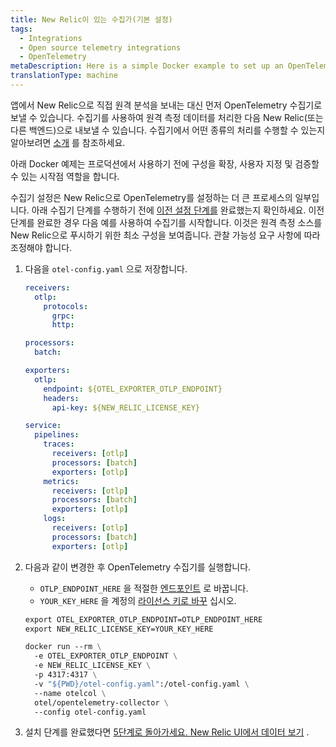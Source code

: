 ```yaml
---
title: New Relic이 있는 수집가(기본 설정)
tags:
  - Integrations
  - Open source telemetry integrations
  - OpenTelemetry
metaDescription: Here is a simple Docker example to set up an OpenTelemetry collector with New Relic.
translationType: machine
---
```


앱에서 New Relic으로 직접 원격 분석을 보내는 대신 먼저 OpenTelemetry 수집기로 보낼 수 있습니다. 수집기를 사용하여 원격 측정 데이터를 처리한 다음 New Relic(또는 다른 백엔드)으로 내보낼 수 있습니다. 수집기에서 어떤 종류의 처리를 수행할 수 있는지 알아보려면 [소개](/docs/more-integrations/open-source-telemetry-integrations/opentelemetry/collector/opentelemetry-collector-intro) 를 참조하세요.

아래 Docker 예제는 프로덕션에서 사용하기 전에 구성을 확장, 사용자 지정 및 검증할 수 있는 시작점 역할을 합니다.

수집기 설정은 New Relic으로 OpenTelemetry를 설정하는 더 큰 프로세스의 일부입니다. 아래 수집기 단계를 수행하기 전에 [이전 설정 단계를](/docs/more-integrations/open-source-telemetry-integrations/opentelemetry/opentelemetry-quick-start) 완료했는지 확인하세요. 이전 단계를 완료한 경우 다음 예를 사용하여 수집기를 시작합니다. 이것은 원격 측정 소스를 New Relic으로 푸시하기 위한 최소 구성을 보여줍니다. 관찰 가능성 요구 사항에 따라 조정해야 합니다.

1. 다음을 `otel-config.yaml` 으로 저장합니다.

   ```yaml
   receivers:
     otlp:
       protocols:
         grpc:
         http:

   processors:
     batch:

   exporters:
     otlp:
       endpoint: ${OTEL_EXPORTER_OTLP_ENDPOINT}
       headers:
         api-key: ${NEW_RELIC_LICENSE_KEY}

   service:
     pipelines:
       traces:
         receivers: [otlp]
         processors: [batch]
         exporters: [otlp]
       metrics:
         receivers: [otlp]
         processors: [batch]
         exporters: [otlp]
       logs:
         receivers: [otlp]
         processors: [batch]
         exporters: [otlp]
   ```

2. 다음과 같이 변경한 후 OpenTelemetry 수집기를 실행합니다.

   * `OTLP_ENDPOINT_HERE` 을 적절한 [엔드포인트](/docs/more-integrations/open-source-telemetry-integrations/opentelemetry/opentelemetry-setup#review-settings) 로 바꿉니다.
   * `YOUR_KEY_HERE` 을 계정의 [라이선스 키로 바꾸](https://one.newrelic.com/launcher/api-keys-ui.launcher) 십시오.

   ```dockerfile
   export OTEL_EXPORTER_OTLP_ENDPOINT=OTLP_ENDPOINT_HERE
   export NEW_RELIC_LICENSE_KEY=YOUR_KEY_HERE

   docker run --rm \
     -e OTEL_EXPORTER_OTLP_ENDPOINT \
     -e NEW_RELIC_LICENSE_KEY \
     -p 4317:4317 \
     -v "${PWD}/otel-config.yaml":/otel-config.yaml \
     --name otelcol \
     otel/opentelemetry-collector \
     --config otel-config.yaml
   ```

3. 설치 단계를 완료했다면 [5단계로 돌아가세요. New Relic UI에서 데이터 보기](/docs/more-integrations/open-source-telemetry-integrations/opentelemetry/opentelemetry-setup/#view-data) .
